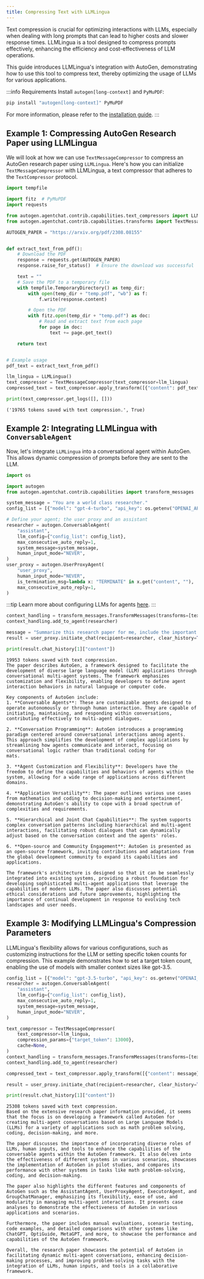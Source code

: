```yaml
---
title: Compressing Text with LLMLingua
---
```


Text compression is crucial for optimizing interactions with LLMs, especially when dealing with long prompts that can lead to higher costs and slower response times. LLMLingua is a tool designed to compress prompts effectively, enhancing the efficiency and cost-effectiveness of LLM operations.

This guide introduces LLMLingua's integration with AutoGen, demonstrating how to use this tool to compress text, thereby optimizing the usage of LLMs for various applications.

:::info Requirements
Install `autogen[long-context]` and `PyMuPDF`:

```bash
pip install "autogen[long-context]" PyMuPDF
```

For more information, please refer to the [installation guide](/docs/installation/).
:::

## Example 1: Compressing AutoGen Research Paper using LLMLingua

We will look at how we can use `TextMessageCompressor` to compress an AutoGen research paper using `LLMLingua`. Here's how you can initialize `TextMessageCompressor` with LLMLingua, a text compressor that adheres to the `TextCompressor` protocol.

```python
import tempfile

import fitz  # PyMuPDF
import requests

from autogen.agentchat.contrib.capabilities.text_compressors import LLMLingua
from autogen.agentchat.contrib.capabilities.transforms import TextMessageCompressor

AUTOGEN_PAPER = "https://arxiv.org/pdf/2308.08155"


def extract_text_from_pdf():
    # Download the PDF
    response = requests.get(AUTOGEN_PAPER)
    response.raise_for_status()  # Ensure the download was successful

    text = ""
    # Save the PDF to a temporary file
    with tempfile.TemporaryDirectory() as temp_dir:
        with open(temp_dir + "temp.pdf", "wb") as f:
            f.write(response.content)

        # Open the PDF
        with fitz.open(temp_dir + "temp.pdf") as doc:
            # Read and extract text from each page
            for page in doc:
                text += page.get_text()

    return text


# Example usage
pdf_text = extract_text_from_pdf()

llm_lingua = LLMLingua()
text_compressor = TextMessageCompressor(text_compressor=llm_lingua)
compressed_text = text_compressor.apply_transform([{"content": pdf_text}])

print(text_compressor.get_logs([], []))
```

```console
('19765 tokens saved with text compression.', True)
```

## Example 2: Integrating LLMLingua with `ConversableAgent`

Now, let's integrate `LLMLingua` into a conversational agent within AutoGen. This allows dynamic compression of prompts before they are sent to the LLM.

```python
import os

import autogen
from autogen.agentchat.contrib.capabilities import transform_messages

system_message = "You are a world class researcher."
config_list = [{"model": "gpt-4-turbo", "api_key": os.getenv("OPENAI_API_KEY")}]

# Define your agent; the user proxy and an assistant
researcher = autogen.ConversableAgent(
    "assistant",
    llm_config={"config_list": config_list},
    max_consecutive_auto_reply=1,
    system_message=system_message,
    human_input_mode="NEVER",
)
user_proxy = autogen.UserProxyAgent(
    "user_proxy",
    human_input_mode="NEVER",
    is_termination_msg=lambda x: "TERMINATE" in x.get("content", ""),
    max_consecutive_auto_reply=1,
)
```

:::tip
Learn more about configuring LLMs for agents [here](/docs/topics/llm_configuration).
:::

```python
context_handling = transform_messages.TransformMessages(transforms=[text_compressor])
context_handling.add_to_agent(researcher)

message = "Summarize this research paper for me, include the important information" + pdf_text
result = user_proxy.initiate_chat(recipient=researcher, clear_history=True, message=message, silent=True)

print(result.chat_history[1]["content"])
```

```console
19953 tokens saved with text compression.
The paper describes AutoGen, a framework designed to facilitate the development of diverse large language model (LLM) applications through conversational multi-agent systems. The framework emphasizes customization and flexibility, enabling developers to define agent interaction behaviors in natural language or computer code.

Key components of AutoGen include:
1. **Conversable Agents**: These are customizable agents designed to operate autonomously or through human interaction. They are capable of initiating, maintaining, and responding within conversations, contributing effectively to multi-agent dialogues.

2. **Conversation Programming**: AutoGen introduces a programming paradigm centered around conversational interactions among agents. This approach simplifies the development of complex applications by streamlining how agents communicate and interact, focusing on conversational logic rather than traditional coding for
mats.

3. **Agent Customization and Flexibility**: Developers have the freedom to define the capabilities and behaviors of agents within the system, allowing for a wide range of applications across different domains.

4. **Application Versatility**: The paper outlines various use cases from mathematics and coding to decision-making and entertainment, demonstrating AutoGen's ability to cope with a broad spectrum of complexities and requirements.

5. **Hierarchical and Joint Chat Capabilities**: The system supports complex conversation patterns including hierarchical and multi-agent interactions, facilitating robust dialogues that can dynamically adjust based on the conversation context and the agents' roles.

6. **Open-source and Community Engagement**: AutoGen is presented as an open-source framework, inviting contributions and adaptations from the global development community to expand its capabilities and applications.

The framework's architecture is designed so that it can be seamlessly integrated into existing systems, providing a robust foundation for developing sophisticated multi-agent applications that leverage the capabilities of modern LLMs. The paper also discusses potential ethical considerations and future improvements, highlighting the importance of continual development in response to evolving tech landscapes and user needs.
```

## Example 3: Modifying LLMLingua's Compression Parameters

LLMLingua's flexibility allows for various configurations, such as customizing instructions for the LLM or setting specific token counts for compression. This example demonstrates how to set a target token count, enabling the use of models with smaller context sizes like gpt-3.5.

```python
config_list = [{"model": "gpt-3.5-turbo", "api_key": os.getenv("OPENAI_API_KEY")}]
researcher = autogen.ConversableAgent(
    "assistant",
    llm_config={"config_list": config_list},
    max_consecutive_auto_reply=1,
    system_message=system_message,
    human_input_mode="NEVER",
)

text_compressor = TextMessageCompressor(
    text_compressor=llm_lingua,
    compression_params={"target_token": 13000},
    cache=None,
)
context_handling = transform_messages.TransformMessages(transforms=[text_compressor])
context_handling.add_to_agent(researcher)

compressed_text = text_compressor.apply_transform([{"content": message}])

result = user_proxy.initiate_chat(recipient=researcher, clear_history=True, message=message, silent=True)

print(result.chat_history[1]["content"])
```

```console
25308 tokens saved with text compression.
Based on the extensive research paper information provided, it seems that the focus is on developing a framework called AutoGen for creating multi-agent conversations based on Large Language Models (LLMs) for a variety of applications such as math problem solving, coding, decision-making, and more.

The paper discusses the importance of incorporating diverse roles of LLMs, human inputs, and tools to enhance the capabilities of the conversable agents within the AutoGen framework. It also delves into the effectiveness of different systems in various scenarios, showcases the implementation of AutoGen in pilot studies, and compares its performance with other systems in tasks like math problem-solving, coding, and decision-making.

The paper also highlights the different features and components of AutoGen such as the AssistantAgent, UserProxyAgent, ExecutorAgent, and GroupChatManager, emphasizing its flexibility, ease of use, and modularity in managing multi-agent interactions. It presents case analyses to demonstrate the effectiveness of AutoGen in various applications and scenarios.

Furthermore, the paper includes manual evaluations, scenario testing, code examples, and detailed comparisons with other systems like ChatGPT, OptiGuide, MetaGPT, and more, to showcase the performance and capabilities of the AutoGen framework.

Overall, the research paper showcases the potential of AutoGen in facilitating dynamic multi-agent conversations, enhancing decision-making processes, and improving problem-solving tasks with the integration of LLMs, human inputs, and tools in a collaborative framework.
```
